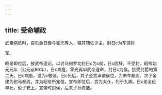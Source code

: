 ```yaml
---
---
---
```

title: 受命辅政
---



武帝病危时，召见金日磾与霍光等人，嘱其辅佐少主，封日c为车骑将

军。

昭帝即位后，按武帝遗诏，以讨马何罗功封日c为c侯，日c固辞，不受封。昭帝始元元年（公元前86年），日c病危，霍光再申武帝遗命，封日c为侯。接受封爵的第二天，日c病逝，谥为c敬侯。日c死后，其子金赏承袭侯位，为奉车都尉，次子金建为驸马都尉，并为昭帝所宠信。宣帝即位后，赏为太仆，列于九卿。日c弟金伦早死，伦子安上，宣帝时封侯，后来子孙贵盛。